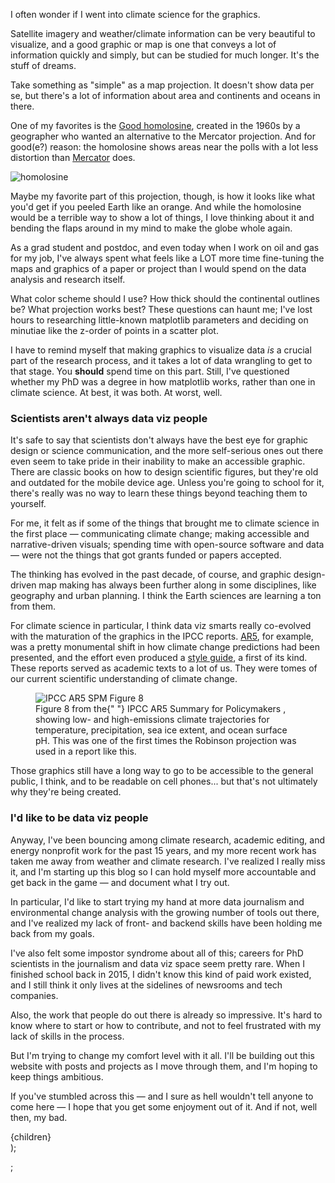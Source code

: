 
I often wonder if I went into climate science for the graphics.

Satellite imagery and weather/climate information can be very beautiful to visualize, and a good graphic or map is one that conveys a lot of information quickly and simply, but can be studied for much longer. It's the stuff of dreams.

Take something as "simple" as a map projection. It doesn't show data per se, but there's a lot of information about area and continents and oceans in there.

One of my favorites is the [Good homolosine](https://en.wikipedia.org/wiki/Goode_homolosine_projection), created in the 1960s by a geographer who wanted an alternative to the Mercator projection. And for good(e?) reason: the homolosine shows areas near the polls with a lot less distortion than [Mercator](https://en.wikipedia.org/wiki/Mercator_projection) does.

<Image 
src={homolosine}
alt='homolosine'
className="image-widths bg-pink-300"
/>

Maybe my favorite part of this projection, though, is how it looks like what you'd get if you peeled Earth like an orange. And while the homolosine would be a terrible way to show a lot of things, I love thinking about it and bending the flaps around in my mind to make the globe whole again.

<Triangles />

As a grad student and postdoc, and even today when I work on oil and gas for my job,
I've always spent what feels like a LOT more time fine-tuning the maps and graphics
of a paper or project than I would spend on the data analysis and research itself.

What color scheme should I use? How thick should the continental outlines be? What projection works best? These questions can haunt me; I've lost hours to researching little-known matplotlib parameters and deciding on minutiae like the z-order of points in a scatter plot.

I have to remind myself that making graphics to visualize data _is_ a crucial part of the research process, and it takes a lot of data wrangling to get to that stage. You **should** spend time on this part. Still, I've questioned whether my PhD was a degree in how matplotlib works, rather than one in climate science. At best, it was both. At worst, well.

### Scientists aren't always data viz people

It's safe to say that scientists don't always have the best eye
for graphic design or science communication, and the more
self-serious ones out there even seem to take pride in their
inability to make an accessible graphic. There are classic books
on how to design scientific figures, but they're old and
outdated for the mobile device age. Unless you're going
to school for it, there's really was no way to learn these
things beyond teaching them to yourself.

For me, it felt as if some of the things that brought me to
climate science in the first place — communicating climate
change; making accessible and narrative-driven visuals; spending
time with open-source software and data — were not the things
that got grants funded or papers accepted.

The thinking has evolved in the past decade, of course, and
graphic design-driven map making has always been further along
in some disciplines, like geography and urban planning. I think
the Earth sciences are learning a ton from them.

For climate science in particular, I think data viz smarts really co-evolved with the maturation of the graphics in the
IPCC reports. [AR5](https://www.ipcc.ch/assessment-report/ar5/), for example, was a pretty monumental shift in how climate change predictions had been presented, and the effort even produced a [style guide](https://www.ipcc.ch/site/assets/uploads/2019/04/IPCC-visual-style-guide.pdf), a first of its kind. These reports served as academic texts to a lot of us. They were tomes of our current scientific understanding of climate change.


<figure className="sm:w-[450px] mx-auto">
  <img src={spmFig08} alt="IPCC AR5 SPM Figure 8" />
  <figcaption>
    Figure 8 from the{" "}
    <Link href="https://www.ipcc.ch/report/ar5/wg1/summary-for-policymakers/">
      IPCC AR5 Summary for Policymakers
    </Link>
    , showing low- and high-emissions climate trajectories for temperature, precipitation,
    sea ice extent, and ocean surface pH. This was one of the first times the Robinson
    projection was used in a report like this.
  </figcaption>
</figure>

Those graphics still have a long way to go to be accessible to
the general public, I think, and to be readable on cell
phones... but that's not ultimately why they're being created.

<h3 className="h3-post">I'd like to be data viz people</h3>

Anyway, I've been bouncing among climate research, academic
editing, and energy nonprofit work for the past 15 years, and my
more recent work has taken me away from weather and climate
research. I've realized I really miss it, and I'm starting up
this blog so I can hold myself more accountable and get back in
the game — and document what I try out.

In particular, I'd like to start trying my hand at more data
journalism and environmental change analysis with the growing
number of tools out there, and I've realized my lack of front-
and backend skills have been holding me back from my goals.

I've also felt some impostor syndrome about all of this; careers
for PhD scientists in the journalism and data viz space seem
pretty rare. When I finished school back in 2015, I didn't know
this kind of paid work existed, and I still think it only lives
at the sidelines of newsrooms and tech companies.

Also, the work that people do out there is already so
impressive. It's hard to know where to start or how to
contribute, and not to feel frustrated with my lack of skills in
the process.

But I'm trying to change my comfort level with it all. I'll be
building out this website with posts and projects as I move
through them, and I'm hoping to keep things ambitious.

If you've stumbled across this — and I sure as hell wouldn't
tell anyone to come here — I hope that you get some enjoyment
out of it. And if not, well then, my bad.

<Triangles />

  <div className="paragraph-widths mx-auto">{children}</div>
);

;
